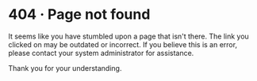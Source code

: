 # 404 · Page not found

It seems like you have stumbled upon a page that isn't there. The link you clicked on may be outdated or incorrect. If
you believe this is an error, please contact your system administrator for assistance.

Thank you for your understanding.
